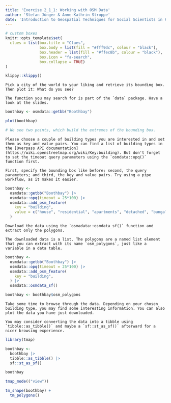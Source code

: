 ```yaml
---
title: 'Exercise 2_1_1: Working with OSM Data'
author: 'Stefan Jünger & Anne-Kathrin Stroppe'
date: 'Introduction to Geospatial Techniques for Social Scientists in R'
---
```


```r
# custom boxes
knitr::opts_template$set(
  clues = list(box.title = "Clues",
               box.body = list(fill = "#fff9dc", colour = "black"),
               box.header = list(fill = "#ffec8b", colour = "black"),
               box.icon = "fa-search",
               box.collapse = TRUE)
)
```

```r
klippy::klippy()
```

```block
Pick a city of the world to your liking and retrieve its bounding box. Then plot it: What do you see?
```

```block
The function you may search for is part of the `data` package. Have a look at the slides.
```

```r
boothbay <- osmdata::getbb("Boothbay")

plot(boothbay)

# We see two points, which build the extremes of the bounding box.
```


```block
Please choose a couple of building types you are interested in and set them as key and value pairs. You can find a list of building types in the [Overpass API documentation](https://wiki.openstreetmap.org/wiki/Key:building). But don't forget to set the timeout query parameters using the `osmdata::opq()` function first.
```

```block
First, specify the bounding box like before; second, the query parameters; and third, the key and value pairs. Try using a pipe workflow, as it makes it easier.
```

```r
boothbay <-
  osmdata::getbb("Boothbay") |>  
  osmdata::opq(timeout = 25*100) |> 
  osmdata::add_osm_feature(
    key = "building", 
    value = c("house", "residential", "apartments", "detached", "bungalow")
  )
```

```block
Download the data using the `osmadata::osmdata_sf()` function and extract only the polygons. 
```

```block
The downloaded data is a list. The polygons are a named list element that you can extract with its name `osm_polygons`, just like a variable in a data table.
```

```r
boothbay <-
  osmdata::getbb("Boothbay") |>  
  osmdata::opq(timeout = 25*100) |> 
  osmdata::add_osm_feature(
    key = "building", 
  ) |> 
  osmdata::osmdata_sf()

boothbay <- boothbay$osm_polygons
```


```block
Take some time to browse through the data. Depending on your chosen building type, you may find some interesting information. You can also plot the data you have just downloaded.
```

```block
You may consider converting the data into a tibble using `tibble::as_tibble()` and maybe a `sf::st_as_sf()` afterward for a nicer browsing experience.
```

```r
library(tmap)

boothbay <-
  boothbay |> 
  tibble::as_tibble() |> 
  sf::st_as_sf()

boothbay

tmap_mode(("view"))

tm_shape(boothbay) +
  tm_polygons()
```


